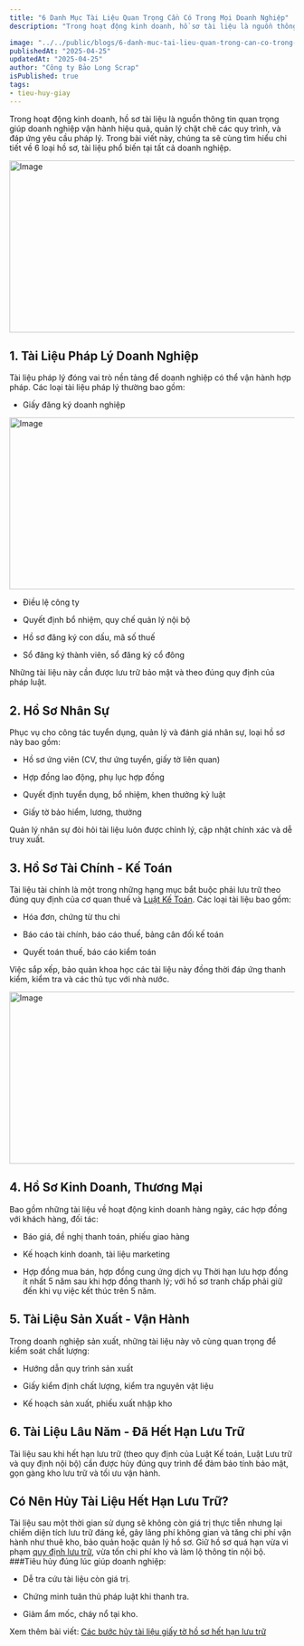 ```yaml
---
title: "6 Danh Mục Tài Liệu Quan Trọng Cần Có Trong Mọi Doanh Nghiệp"
description: "Trong hoạt động kinh doanh, hồ sơ tài liệu là nguồn thông tin quan trọng giúp doanh nghiệp vận hành hiệu quả, quản lý chặt chẽ các quy trình, và đáp ứng yêu cầu pháp lý. Trong bài viết này, chúng ta sẽ cùng tìm hiểu chi tiết về 6 loại hồ sơ, tài liệu phổ biến tại tất cả doanh nghiệp."

image: "../../public/blogs/6-danh-muc-tai-lieu-quan-trong-can-co-trong-moi-doanh-nghiep-1.jpg"
publishedAt: "2025-04-25"
updatedAt: "2025-04-25"
author: "Công ty Bảo Long Scrap"
isPublished: true
tags:
- tieu-huy-giay
---
```

Trong hoạt động kinh doanh, hồ sơ tài liệu là nguồn thông tin quan trọng giúp doanh nghiệp vận hành hiệu quả, quản lý chặt chẽ các quy trình, và đáp ứng yêu cầu pháp lý. Trong bài viết này, chúng ta sẽ cùng tìm hiểu chi tiết về 6 loại hồ sơ, tài liệu phổ biến tại tất cả doanh nghiệp.

<Image 
  src="/blogs/6-danh-muc-tai-lieu-quan-trong-can-co-trong-moi-doanh-nghiep-1.jpg" 
  width="800"
  height="304"
  alt="Image"
  sizes="100vw"
/>

## 1. Tài Liệu Pháp Lý Doanh Nghiệp

Tài liệu pháp lý đóng vai trò nền tảng để doanh nghiệp có thể vận hành hợp pháp. Các loại tài liệu pháp lý thường bao gồm:

- Giấy đăng ký doanh nghiệp  

<Image 
  src="/blogs/giay-chung-nhan-dang-ky-doanh-nghiep-01.jpg" 
  width="800"
  height="304"
  alt="Image"
  sizes="100vw"
/>

- Điều lệ công ty  

- Quyết định bổ nhiệm, quy chế quản lý nội bộ  

- Hồ sơ đăng ký con dấu, mã số thuế
 
- Sổ đăng ký thành viên, sổ đăng ký cổ đông  

Những tài liệu này cần được lưu trữ bảo mật và theo đúng quy định của pháp luật.

## 2. Hồ Sơ Nhân Sự

Phục vụ cho công tác tuyển dụng, quản lý và đánh giá nhân sự, loại hồ sơ này bao gồm:

- Hồ sơ ứng viên (CV, thư ứng tuyển, giấy tờ liên quan)  

- Hợp đồng lao động, phụ lục hợp đồng  

- Quyết định tuyển dụng, bổ nhiệm, khen thưởng kỷ luật  

- Giấy tờ bảo hiểm, lương, thưởng  

Quản lý nhân sự đòi hỏi tài liệu luôn được chỉnh lý, cập nhật chính xác và dễ truy xuất.

## 3. Hồ Sơ Tài Chính - Kế Toán

Tài liệu tài chính là một trong những hạng mục bắt buộc phải lưu trữ theo đúng quy định của cơ quan thuế và [Luật Kế Toán](https://luatvietnam.vn/ke-toan/luat-ke-toan-2015-101336-d1.html). Các loại tài liệu bao gồm:

- Hóa đơn, chứng từ thu chi  

- Báo cáo tài chính, báo cáo thuế, bảng cân đối kế toán  

- Quyết toán thuế, báo cáo kiểm toán  

Việc sắp xếp, bảo quản khoa học các tài liệu này đồng thời đáp ứng thanh kiểm, kiểm tra và các thủ tục với nhà nước.

<Image 
  src="/blogs/6-danh-muc-tai-lieu-quan-trong-can-co-trong-moi-doanh-nghiep-2.jpg" 
  width="800"
  height="304"
  alt="Image"
  sizes="100vw"
/>

## 4. Hồ Sơ Kinh Doanh, Thương Mại

Bao gồm những tài liệu về hoạt động kinh doanh hàng ngày, các hợp đồng với khách hàng, đối tác:


- Báo giá, đề nghị thanh toán, phiếu giao hàng  

- Kế hoạch kinh doanh, tài liệu marketing  
- Hợp đồng mua bán, hợp đồng cung ứng dịch vụ 
Thời hạn lưu hợp đồng ít nhất 5 năm sau khi hợp đồng thanh lý; với hồ sơ tranh chấp phải giữ đến khi vụ việc kết thúc trên 5 năm.

## 5. Tài Liệu Sản Xuất - Vận Hành

Trong doanh nghiệp sản xuất, những tài liệu này vô cùng quan trọng để kiểm soát chất lượng:

- Hướng dẫn quy trình sản xuất  

- Giấy kiểm định chất lượng, kiểm tra nguyên vật liệu  

- Kế hoạch sản xuất, phiếu xuất nhập kho  

## 6. Tài Liệu Lâu Năm - Đã Hết Hạn Lưu Trữ

Tài liệu sau khi hết hạn lưu trữ (theo quy định của Luật Kế toán, Luật Lưu trữ và quy định nội bộ) cần được hủy đúng quy trình để đảm bảo tính bảo mật, gọn gàng kho lưu trữ và tối ưu vận hành.

## Có Nên Hủy Tài Liệu Hết Hạn Lưu Trữ?

Tài liệu sau một thời gian sử dụng sẽ không còn giá trị thực tiễn nhưng lại chiếm diện tích lưu trữ đáng kể, gây lãng phí không gian và tăng chi phí vận hành như thuê kho, bảo quản hoặc quản lý hồ sơ. 
Giữ hồ sơ quá hạn vừa vi phạm [quy định lưu trữ](https://baochinhphu.vn/quy-dinh-moi-ve-luu-tru-tai-lieu-luu-tru-so-102250515194226546.htm), vừa tốn chi phí kho và làm lộ thông tin nội bộ. 
###Tiêu hủy đúng lúc giúp doanh nghiệp:

- Dễ tra cứu tài liệu còn giá trị.

- Chứng minh tuân thủ pháp luật khi thanh tra.

- Giảm ẩm mốc, cháy nổ tại kho.

Xem thêm bài viết: [Các bước hủy tài liệu giấy tờ hồ sơ hết hạn lưu trữ](https://baolongscrap.vn/blogs/cac-buoc-huy-tai-lieu-giay-to-ho-so-het-han-luu-tru)